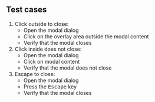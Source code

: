 ## Test cases

1. Click outside to close:
   - Open the modal dialog
   - Click on the overlay area outside the modal content
   - Verify that the modal closes
2. Click inside does not close:
   - Open the modal dialog
   - Click on modal content
   - Verify that the modal does not close
3. Escape to close:
   - Open the modal dialog
   - Press the <kbd>Escape</kbd> key
   - Verify that the modal closes
